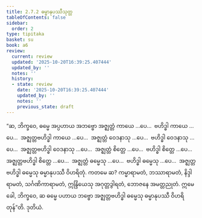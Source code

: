 ```yaml
---
title: 2.7.2 ဓမ္မာနုပဿီသုတ္တ
tableOfContents: false
sidebar:
  order: 2
type: tipitaka
basket: su
book: a6
review:
  current: review
  updated: '2025-10-20T16:39:25.407444'
  updated_by: ''
  notes: ''
  history:
  - state: review
    date: '2025-10-20T16:39:25.407444'
    updated_by: ''
    notes: ''
    previous_state: draft
---
```



<DynamicBreadcrumb />


<ReviewStatus review={frontmatter.review} showDetails={true} />

<HypothesisAnnotation frontmatter={frontmatter} />

<Division number="118" book="a6" e="ch" v="16" p="391">

<Paragraph number="768" book="a6">
“ဆ, ဘိက္ခဝေ, ဓမ္မေ အပ္ပဟာယ အဘဗ္ဗော အဇ္ဈတ္တံ ကာယေ …ပေ…  ဗဟိဒ္ဓါ ကာယေ …ပေ…  အဇ္ဈတ္တဗဟိဒ္ဓါ ကာယေ …ပေ…  အဇ္ဈတ္တံ ဝေဒနာသု …ပေ…  ဗဟိဒ္ဓါ ဝေဒနာသု …ပေ…  အဇ္ဈတ္တဗဟိဒ္ဓါ ဝေဒနာသု …ပေ…  အဇ္ဈတ္တံ စိတ္တေ …ပေ…  ဗဟိဒ္ဓါ စိတ္တေ …ပေ…  အဇ္ဈတ္တဗဟိဒ္ဓါ စိတ္တေ …ပေ…  အဇ္ဈတ္တံ ဓမ္မေသု …ပေ…  ဗဟိဒ္ဓါ ဓမ္မေသု …ပေ…  အဇ္ဈတ္တဗဟိဒ္ဓါ ဓမ္မေသု ဓမ္မာနုပဿီ ဝိဟရိတုံ. ကတမေ ဆ? ကမ္မာရာမတံ, ဘဿာရာမတံ, နိဒ္ဒါရာမတံ, သင်္ဂဏိကာရာမတံ, ဣန္ဒြိယေသု အဂုတ္တဒွါရတံ, ဘောဇနေ အမတ္တညုတံ. ဣမေ ခေါ, ဘိက္ခဝေ, ဆ ဓမ္မေ ပဟာယ ဘဗ္ဗော အဇ္ဈတ္တဗဟိဒ္ဓါ ဓမ္မေသု ဓမ္မာနုပဿီ ဝိဟရိတုန်”တိ.

</Paragraph>
</Division>

<Paragraph number="769" type="center" book="a6">
ဒုတိယံ.
</Paragraph>